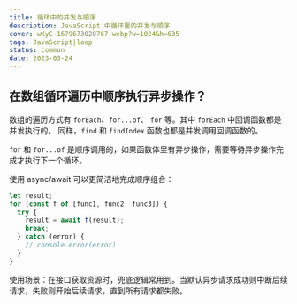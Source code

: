 ```yaml
---
title: 循环中的并发与顺序
description: JavaScript 中循环里的并发与顺序
cover: wKyC-1679673020767.webp?w=1024&h=635
tags: JavaScript|loop
status: common
date: 2023-03-24
---
```


## 在数组循环遍历中顺序执行异步操作？

数组的遍历方式有 `forEach`、`for...of`、 `for` 等。其中 `forEach` 中回调函数都是并发执行的。
同样，`find` 和 `findIndex` 函数也都是并发调用回调函数的。

`for` 和 `for...of` 是顺序调用的，如果函数体里有异步操作，需要等待异步操作完成才执行下一个循环。

使用 async/await 可以更简洁地完成顺序组合：

```javascript
let result;
for (const f of [func1, func2, func3]) {
  try {
    result = await f(result);
    break;
  } catch (error) {
    // console.error(error)
  }
}
```

使用场景：在接口获取资源时，兜底逻辑常用到。当默认异步请求成功则中断后续请求，失败则开始后续请求，直到所有请求都失败。
